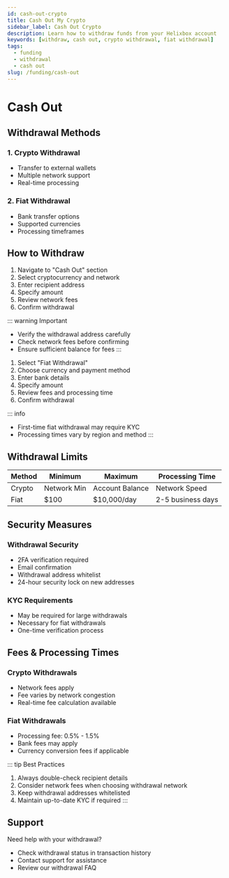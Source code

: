 ```yaml
---
id: cash-out-crypto
title: Cash Out My Crypto
sidebar_label: Cash Out Crypto
description: Learn how to withdraw funds from your Helixbox account
keywords: [withdraw, cash out, crypto withdrawal, fiat withdrawal]
tags:
  - funding
  - withdrawal
  - cash out
slug: /funding/cash-out
---
```


# Cash Out

## Withdrawal Methods

### 1. Crypto Withdrawal
- Transfer to external wallets
- Multiple network support
- Real-time processing

### 2. Fiat Withdrawal
- Bank transfer options
- Supported currencies
- Processing timeframes

## How to Withdraw

<Tabs>
<TabItem value="crypto" label="Crypto Withdrawal">

1. Navigate to "Cash Out" section
2. Select cryptocurrency and network
3. Enter recipient address
4. Specify amount
5. Review network fees
6. Confirm withdrawal

::: warning Important
- Verify the withdrawal address carefully
- Check network fees before confirming
- Ensure sufficient balance for fees
:::
</TabItem>

<TabItem value="fiat" label="Fiat Withdrawal">

1. Select "Fiat Withdrawal"
2. Choose currency and payment method
3. Enter bank details
4. Specify amount
5. Review fees and processing time
6. Confirm withdrawal

::: info
- First-time fiat withdrawal may require KYC
- Processing times vary by region and method
:::
</TabItem>
</Tabs>

## Withdrawal Limits

| Method | Minimum | Maximum | Processing Time |
|--------|----------|----------|-----------------|
| Crypto | Network Min | Account Balance | Network Speed |
| Fiat | $100 | $10,000/day | 2-5 business days |

## Security Measures

### Withdrawal Security
- 2FA verification required
- Email confirmation
- Withdrawal address whitelist
- 24-hour security lock on new addresses

### KYC Requirements
- May be required for large withdrawals
- Necessary for fiat withdrawals
- One-time verification process

## Fees & Processing Times

### Crypto Withdrawals
- Network fees apply
- Fee varies by network congestion
- Real-time fee calculation available

### Fiat Withdrawals
- Processing fee: 0.5% - 1.5%
- Bank fees may apply
- Currency conversion fees if applicable

::: tip Best Practices
1. Always double-check recipient details
2. Consider network fees when choosing withdrawal network
3. Keep withdrawal addresses whitelisted
4. Maintain up-to-date KYC if required
:::

## Support

Need help with your withdrawal?
- Check withdrawal status in transaction history
- Contact support for assistance
- Review our withdrawal FAQ 